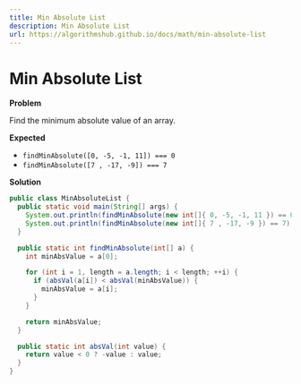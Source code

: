 ```yaml
---
title: Min Absolute List
description: Min Absolute List
url: https://algorithmshub.github.io/docs/math/min-absolute-list
---
```


# Min Absolute List

**Problem**

Find the minimum absolute value of an array.

**Expected**

* ```findMinAbsolute([0, -5, -1, 11]) === 0```
* ```findMinAbsolute([7 , -17, -9]) === 7```

**Solution**

```java
public class MinAbsoluteList {
  public static void main(String[] args) {
    System.out.println(findMinAbsolute(new int[]{ 0, -5, -1, 11 }) == 0);
    System.out.println(findMinAbsolute(new int[]{ 7 , -17, -9 }) == 7);
  }

  public static int findMinAbsolute(int[] a) {
    int minAbsValue = a[0];

    for (int i = 1, length = a.length; i < length; ++i) {
      if (absVal(a[i]) < absVal(minAbsValue)) {
        minAbsValue = a[i];
      }
    }

    return minAbsValue;
  }

  public static int absVal(int value) {
    return value < 0 ? -value : value;
  }
}
```
